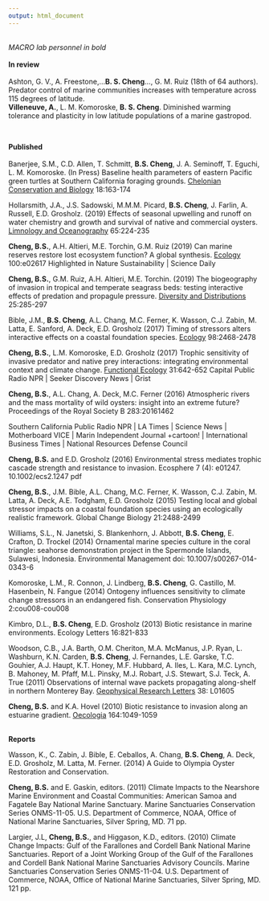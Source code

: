 ```yaml
---
output: html_document
---
```

<br>
*MACRO lab personnel in bold*  
<br>
**In review**  
<br>
Ashton, G. V., A. Freestone,…**B. S. Cheng**…, G. M. Ruiz (18th of 64 authors). Predator control of marine communities increases with temperature across 115 degrees of latitude.   
**Villeneuve, A.**, L. M. Komoroske, **B. S. Cheng**. Diminished warming tolerance and plasticity in low latitude populations of a marine gastropod.  

<br>

**Published**    
<br>
Banerjee, S.M., C.D. Allen, T. Schmitt, **B.S. Cheng**, J. A. Seminoff, T. Eguchi, L. M. Komoroske. (In Press) Baseline health parameters of eastern Pacific green turtles at Southern California foraging grounds. [Chelonian Conservation and Biology](https://www.chelonianjournals.org/doi/full/10.2744/CCB-1347.1) 18:163-174  

Hollarsmith, J.A., J.S. Sadowski, M.M.M. Picard, **B.S. Cheng**, J. Farlin, A. Russell, E.D. Grosholz. (2019) Effects of seasonal upwelling and runoff on water chemistry and growth and survival of native and commercial oysters. [Limnology and Oceanography](https://aslopubs.onlinelibrary.wiley.com/doi/abs/10.1002/lno.11293) 65:224-235  

**Cheng, B.S.**, A.H. Altieri, M.E. Torchin, G.M. Ruiz (2019) Can marine reserves restore lost ecosystem function? A global synthesis. [Ecology](https://esajournals.onlinelibrary.wiley.com/doi/abs/10.1002/ecy.2617) 100:e02617
Highlighted in Nature Sustainability | Science Daily

**Cheng, B.S.**, G.M. Ruiz, A.H. Altieri, M.E. Torchin. (2019) The biogeography of invasion in tropical and temperate seagrass beds: testing interactive effects of predation and propagule pressure. [Diversity and Distributions](https://onlinelibrary.wiley.com/doi/10.1111/ddi.12850) 25:285-297

Bible, J.M., **B.S. Cheng**, A.L. Chang, M.C. Ferner, K. Wasson, C.J. Zabin, M. Latta, E. Sanford, A. Deck, E.D. Grosholz (2017) Timing of stressors alters interactive effects on a coastal foundation species. [Ecology](http://onlinelibrary.wiley.com/doi/10.1002/ecy.1943/full) 98:2468-2478

**Cheng, B.S.**, L.M. Komoroske, E.D. Grosholz (2017) Trophic sensitivity of invasive predator and native prey interactions: integrating environmental context and climate change. [Functional Ecology](http://onlinelibrary.wiley.com/wol1/doi/10.1111/1365-2435.12759/full) 31:642-652
Capital Public Radio NPR | Seeker Discovery News | Grist

**Cheng, B.S.**, A.L. Chang, A. Deck, M.C. Ferner (2016) Atmospheric rivers and the mass mortality of wild oysters: insight into an extreme future? Proceedings of the Royal Society B 283:20161462 

Southern California Public Radio NPR | LA Times | Science News | Motherboard VICE | Marin Independent Journal  +cartoon! | International Business Times | National Resources Defense Council

**Cheng, B.S.** and E.D. Grosholz (2016) Environmental stress mediates trophic cascade strength and resistance to invasion. Ecosphere 7 (4): e01247. 10.1002/ecs2.1247 pdf

**Cheng, B.S.**, J.M. Bible, A.L. Chang, M.C. Ferner, K. Wasson, C.J. Zabin, M. Latta, A. Deck, A.E. Todgham, E.D. Grosholz (2015) Testing local and global stressor impacts on a coastal foundation species using an ecologically realistic framework. Global Change Biology 21:2488-2499

Williams, S.L., N. Janetski, S. Blankenhorn, J. Abbott, **B.S. Cheng**, E. Crafton, D. Trockel (2014)
Ornamental marine species culture in the coral triangle: seahorse demonstration project in the Spermonde Islands, Sulawesi, Indonesia. Environmental Management doi: 10.1007/s00267-014-0343-6

Komoroske, L.M., R. Connon, J. Lindberg, **B.S. Cheng**, G. Castillo, M. Hasenbein, N. Fangue (2014)
Ontogeny influences sensitivity to climate change stressors in an endangered fish. Conservation Physiology 2:cou008-cou008

Kimbro, D.L., **B.S. Cheng**, E.D. Grosholz (2013) Biotic resistance in marine environments. Ecology Letters 16:821-833

Woodson, C.B., J.A. Barth, O.M. Cheriton, M.A. McManus, J.P. Ryan, L. Washburn, K.N. Carden, **B.S. Cheng**, J. Fernandes, L.E. Garske, T.C. Gouhier, A.J. Haupt, K.T. Honey, M.F. Hubbard,   A. Iles, L. Kara, M.C. Lynch, B. Mahoney, M. Pfaff, M.L. Pinsky, M.J. Robart, J.S. Stewart, S.J. Teck, A. True (2011) Observations of internal wave packets propagating along-shelf in northern Monterey Bay. [Geophysical Research Letters](http://onlinelibrary.wiley.com/doi/10.1029/2010GL045453/abstract) 38: L01605

**Cheng, B.S.** and K.A. Hovel (2010) Biotic resistance to invasion along an estuarine gradient. [Oecologia](http://link.springer.com/article/10.1007/s00442-010-1700-7) 164:1049-1059  
<br>

**Reports**  

Wasson, K., C. Zabin, J. Bible, E. Ceballos, A. Chang, **B.S. Cheng**,  A. Deck, E.D. Grosholz, M. Latta, M. Ferner. (2014) A Guide to Olympia Oyster Restoration and Conservation.

**Cheng, B.S.** and E. Gaskin, editors. (2011) Climate Impacts to the Nearshore Marine Environment and Coastal Communities: American Samoa and Fagatele Bay National Marine Sanctuary. Marine Sanctuaries Conservation Series ONMS-11-05. U.S. Department of Commerce, NOAA, Office of National Marine Sanctuaries, Silver Spring, MD. 71 pp. 

Largier, J.L, **Cheng, B.S.**, and Higgason, K.D., editors. (2010) Climate Change Impacts: Gulf of the Farallones and Cordell Bank National Marine Sanctuaries. Report of a Joint Working Group of the Gulf of the Farallones and Cordell Bank National Marine Sanctuaries Advisory Councils. Marine Sanctuaries Conservation Series ONMS-11-04.  U.S. Department of Commerce, NOAA, Office of National Marine Sanctuaries, Silver Spring, MD. 121 pp.